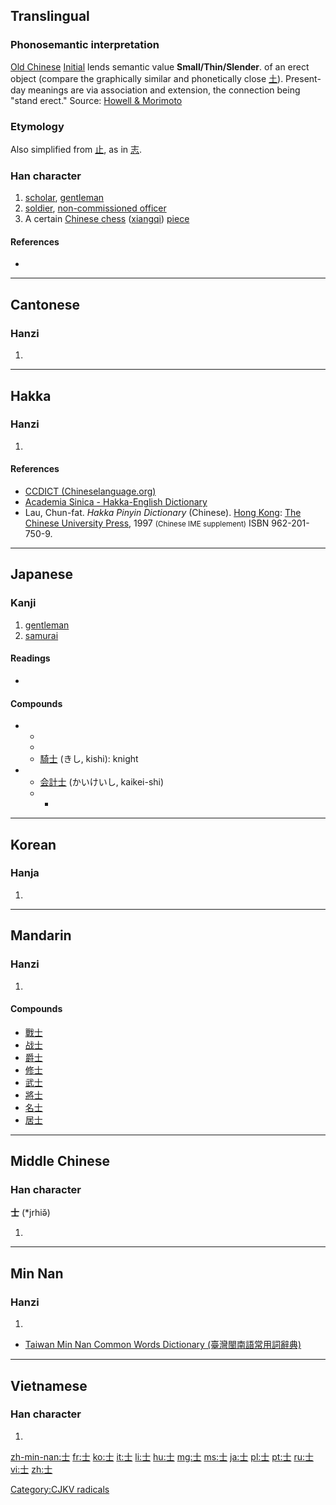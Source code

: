 {{also|土|±}}
==Translingual==
{{stroke order|strokes=3}}
{{stroke order|type=animate}}

===Phonosemantic interpretation===

[[w:Old_Chinese|Old Chinese]] [[w:Old_Chinese_phonology#Initials|Initial]] {{IPAchar|/*s-/}} lends semantic value '''Small/Thin/Slender'''.
{{liushu|p}} of an erect object (compare the graphically similar and phonetically close [[土]]). Present-day meanings are via association and extension, the connection being "stand erect."
Source: [http://www.kanjinetworks.com/eng/kanji-dictionary/online-kanji-etymology-dictionary.cfm?kanji_id=SAG20 Howell & Morimoto]

===Etymology===
Also simplified from [[止]], as in [[志]].

{{Han etyl}}

===Han character===
{{Han char|rn=33|rad=士|as=00|sn=3|four=4010<sub>0</sub>|canj=十一 (JM)|ids=⿱[[十]][[一]]}}

# [[scholar]], [[gentleman]]
# [[soldier]], [[non-commissioned officer]]
# A certain [[Chinese chess]] ([[xiangqi]]) [[piece]]

====References====
* {{Han ref|kx=0242.380|dkj=05638|dj=0482.380|hdz=10416.010|uh=58EB|ud=22763|bh=A468|bd=42088}}

----

==Cantonese==

===Hanzi===
{{yue-hanzi|jyut=|y=si6}}

# {{defn|lang=yue|sort=士00}}

----

==Hakka==

===Hanzi===
{{hak-hanzi|poj=sṳ|gd=se<sup>5</sup> [Meixian], sii<sup>6</sup> [Hailu], sii<sup>5</sup> [Kwangtung, Siyan], su<sup>3</sup> [Bao'an, Dongguan]|hpy=si4}}

# {{defn|lang=hak|sort=士00}}

====References====
*[http://www.chinalanguage.com/dictionaries/?mode=view&view=chardict&query=%E5%A3%AB CCDICT (Chineselanguage.org)]
*[http://minhakka.ling.sinica.edu.tw/bkg/hakyin/search.php?DETAIL=1&LIMIT=id=40741&dbname=su_tian_1&graph=2 Academia Sinica - Hakka-English Dictionary]
*Lau, Chun-fat. ''Hakka Pinyin Dictionary'' (Chinese). [[Hong Kong]]: [[w:Chinese University of Hong Kong|The Chinese University Press]], 1997 <small>(Chinese IME supplement)</small> ISBN 962-201-750-9.

----

==Japanese==

===Kanji===
{{ja-kanji|grade=4|rs=士00}}

# [[gentleman]]
# [[samurai]]

====Readings====
* {{ja-readings|on=[[し]] (shi), [[じ]] (ji)|kun=[[さむらい]] (samurai), [[つかさ]] (tsukasa)}}

====Compounds====
* {{sense|samurai}}
** {{term|武士||samurai|tr=[[bushi]]|lang=ja|sc=Jpan}}
** {{term|戦士||[[soldier]], [[warrior]]|tr=[[せんし]], [[senshi]]|lang=ja|sc=Jpan}}
** [[騎士]] (きし, kishi): knight
* {{sense|person who has a good social background}}
** [[会計士]] (かいけいし, kaikei-shi)
** {{term|博士||doctor (degree)|tr=hakase|lang=ja|sc=Jpan}}
*** {{term|博士論文||doctoral thesis|tr=hakase ronbun|lang=ja|sc=Jpan}}

----

==Korean==

===Hanja===
{{ko-hanja|hangeul=사|rv=sa|mr=sa}}

# {{defn|lang=ko|sort=士00}}

----

==Mandarin==

===Hanzi===
{{cmn-hanzi|pin=[[shì]] ([[shi4]])|wg=shih<sup>4</sup>}}

# {{defn|lang=cmn|sort=士00}}

====Compounds====
* [[戰士]]
* [[战士]]
* [[爵士]]
* [[修士]]
* [[武士]]
* [[將士]]
* [[名士]]
* [[居士]]

----

==Middle Chinese==

===Han character===
'''士''' (*jrhiə̌)<!--asterisk indicates that this character appears more than four times in the Tang Dynasty corpus of literature-->

# {{defn|lang=zhx-mid|sort=士00}}

----

==Min Nan==

===Hanzi===
{{nan-hanzi|poj=sū}}

# {{defn|lang=nan|sort=士00}}

*[http://twblg.dict.edu.tw/holodict_new/result_detail.jsp?n_no=193&curpage=1&sample=%E5%A3%AB&radiobutton=1&querytarget=1&limit=20&pagenum=2&rowcount=25 Taiwan Min Nan Common Words Dictionary (臺灣閩南語常用詞辭典)]

----

==Vietnamese==

===Han character===
{{vi-hantu|[[sĩ]], [[sãi]], [[sõi]], [[sỡi]]|rs=士00}}

# {{defn|lang=vi|sort=士00}}

[[Category:CJKV radicals]]

[[zh-min-nan:士]]
[[fr:士]]
[[ko:士]]
[[it:士]]
[[li:士]]
[[hu:士]]
[[mg:士]]
[[ms:士]]
[[ja:士]]
[[pl:士]]
[[pt:士]]
[[ru:士]]
[[vi:士]]
[[zh:士]]